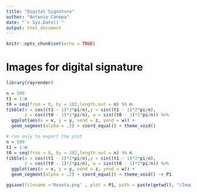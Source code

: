 ```yaml
---
title: "Digital Signature"
author: "Antonio Canepa"
date: "`r Sys.Date()`"
output: html_document
---
```


```r
knitr::opts_chunk$set(echo = TRUE)
```

# Images for digital signature

```r
library(rayrender)
```


```r
n = 500
t1 = 1:n
t0 = seq(from = 0, by = 102,length.out = n) %% n
tibble(x = cos((t1 - 1)*2*pi/n),y = sin((t1 - 1)*2*pi/n), 
       z = cos((t0 - 1)*2*pi/n), w = sin((t0 - 1)*2*pi/n)) %>% 
  ggplot(aes(x = x, y = y, xend = z, yend = w)) +
  geom_segment(alpha = .2) + coord_equal() + theme_void()
```

```r
# run only to export the plot
n = 500
t1 = 1:n
t0 = seq(from = 0, by = 102,length.out = n) %% n
tibble(x = cos((t1 - 1)*2*pi/n),y = sin((t1 - 1)*2*pi/n), 
       z = cos((t0 - 1)*2*pi/n), w = sin((t0 - 1)*2*pi/n)) %>% 
  ggplot(aes(x = x, y = y, xend = z, yend = w)) +
  geom_segment(alpha = .2) + coord_equal() + theme_void() -> P1
```


```r
ggsave(filename ='Roseta.png' , plot = P1, path = paste(getwd(), "/Images", sep = ""), scale = , width = 5, height = 5, units = "cm", dpi = 300)
```

